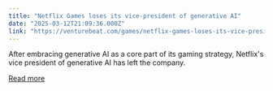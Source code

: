 ```yaml
---
title: "Netflix Games loses its vice-president of generative AI"
date: "2025-03-12T21:09:36.000Z"
link: "https://venturebeat.com/games/netflix-games-loses-its-vice-president-of-generative-ai/"
---
```


After embracing generative AI as a core part of its gaming strategy, Netflix's vice president of generative AI has left the company.

[Read more](https://venturebeat.com/games/netflix-games-loses-its-vice-president-of-generative-ai/)
